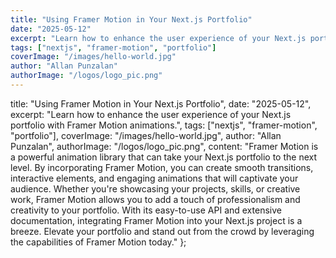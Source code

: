 ```yaml
---
title: "Using Framer Motion in Your Next.js Portfolio"
date: "2025-05-12"
excerpt: "Learn how to enhance the user experience of your Next.js portfolio with Framer Motion animations."
tags: ["nextjs", "framer-motion", "portfolio"]
coverImage: "/images/hello-world.jpg"
author: "Allan Punzalan"
authorImage: "/logos/logo_pic.png"
---
```


title: "Using Framer Motion in Your Next.js Portfolio",
date: "2025-05-12",
excerpt: "Learn how to enhance the user experience of your Next.js portfolio with Framer Motion animations.",
tags: ["nextjs", "framer-motion", "portfolio"],
coverImage: "/images/hello-world.jpg",
author: "Allan Punzalan",
authorImage: "/logos/logo_pic.png",
content: "Framer Motion is a powerful animation library that can take your Next.js portfolio to the next level. By incorporating Framer Motion, you can create smooth transitions, interactive elements, and engaging animations that will captivate your audience. Whether you're showcasing your projects, skills, or creative work, Framer Motion allows you to add a touch of professionalism and creativity to your portfolio. With its easy-to-use API and extensive documentation, integrating Framer Motion into your Next.js project is a breeze. Elevate your portfolio and stand out from the crowd by leveraging the capabilities of Framer Motion today."
};